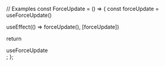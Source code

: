 

// Examples
const ForceUpdate = () => {
const forceUpdate = useForceUpdate()

useEffect(() => forceUpdate(), [forceUpdate])

return <div>useForceUpdate</div>;
};
